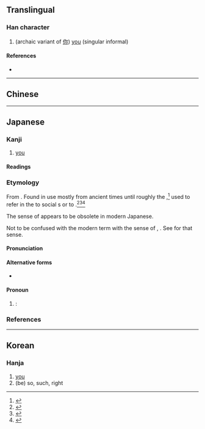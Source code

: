 {{character info/new}}
{{also|你|妳|您|祢}}
==Translingual==

===Han character===
{{Han char|rn=9|rad=人|as=14|sn=16|four=|canj=OMFB|ids=⿰亻爾}}

# (archaic variant of [[你]]) [[you]] (singular informal)

====References====
* {{Han ref|kx=0120.111|dkj=01244|hdz=10230.080|uh=511E|ud=20766}}

----

==Chinese==
{{zh-see|你|v}}

----

==Japanese==

===Kanji===
{{ja-kanji|grade=|rs=人14}}

# [[you]]

====Readings====
{{ja-readings
|goon=に
|kanon=じ
|kun=おれ, なんじ, しかり, その, のみ
}}

===Etymology ===
{{ja-kanjitab|yomi=k|おれ}}

From {{inh|ja|ojp|sort=おれ|-}}.  Found in use mostly from ancient times until roughly the {{w|Heian period}},<ref name="KDJ">{{R:Kokugo Dai Jiten}}</ref> used to refer in the {{l|en|second person}} to social {{l|en|inferior}}s or to {{l|en|insult}}.<ref name="KDJ">{{R:Kokugo Dai Jiten}}</ref><ref name="DJR">{{R:Daijirin}}</ref><ref name="DJS">{{R:Daijisen}}</ref>

The {{l|en|second person}} sense of {{m|en|you}} appears to be obsolete in modern Japanese.

Not to be confused with the modern term {{m|ja|俺|tr=ore}} with the {{l|en|first person}} sense of {{m|en|I}}, {{m|en|me}}.  See {{m|ja|俺}} for that sense.

====Pronunciation====
{{ja-pron|yomi=k|おれ|acc=0|acc_ref=DJR}}

====Alternative forms====
* {{ja-l|爾}}

====Pronoun====
{{ja-pos|pronoun|おれ}}

# {{lb|ja|archaic|vulgar|sort=おれ}} {{alternative form of|lang=ja|爾}}: {{l|en|you}}

===References===
<references />

----

==Korean==

===Hanja===
{{ko-hanja|hangeul=[[이]]>[[니]]|eumhun=|rv=i>ni|mr=i>ni|y=i>ni}}

# [[you]]
# (be) so, such, right